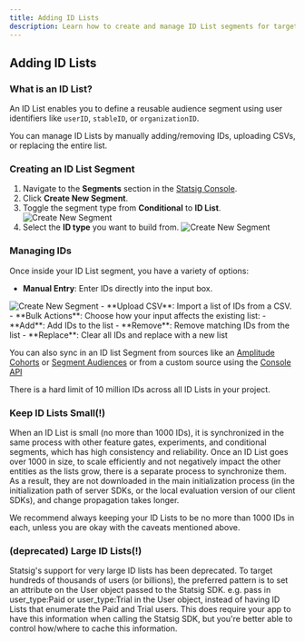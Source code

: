 ```yaml
---
title: Adding ID Lists
description: Learn how to create and manage ID List segments for targeting specific users by their identifiers
---
```


## Adding ID Lists

### What is an ID List?
An ID List enables you to define a reusable audience segment using user identifiers like `userID`, `stableID`, or `organizationID`.

You can manage ID Lists by manually adding/removing IDs, uploading CSVs, or replacing the entire list.


### Creating an ID List Segment

1. Navigate to the **Segments** section in the [Statsig Console](https://console.statsig.com).
2. Click **Create New Segment**.
3. Toggle the segment type from **Conditional** to **ID List**.
   <Frame>
     <img src="https://github.com/user-attachments/assets/af7c5cb3-adc2-4e88-a411-b5844a541e49" alt="Create New Segment" />
   </Frame>
4. Select the **ID type** you want to build from.
   <Frame>
     <img src="https://github.com/user-attachments/assets/958b7545-7f23-4559-8a66-99af01d39952" alt="Create New Segment" />
   </Frame>
  


### Managing IDs

Once inside your ID List segment, you have a variety of options:

- **Manual Entry**: Enter IDs directly into the input box.
<Frame>
  <img src="https://github.com/user-attachments/assets/ee94e6bc-475b-47a0-96a7-5ddba398d58c" alt="Create New Segment" />
</Frame>
- **Upload CSV**: Import a list of IDs from a CSV.
- **Bulk Actions**: Choose how your input affects the existing list:
  - **Add**: Add IDs to the list
  - **Remove**: Remove matching IDs from the list
  - **Replace**: Clear all IDs and replace with a new list




You can also sync in an ID list Segment from sources like an [Amplitude Cohorts](https://help.amplitude.com/hc/en-us/articles/4789303290011) or [Segment Audiences](/integrations/data-connectors/segment#syncing-statsig-segment-id-lists-with-segment-personas-audiences) or from a custom source using the [Console API](/console-api/segments)

There is a hard limit of 10 million IDs across all ID Lists in your project.

### Keep ID Lists Small(!)
When an ID List is small (no more than 1000 IDs), it is synchronized in the same process with other feature gates, experiments, and conditional segments, which has high consistency and reliability. Once an ID List goes over 1000 in size, to scale efficiently and not negatively impact the other entities as the lists grow, there is a separate process to synchronize them. As a result, they are not downloaded in the main initialization process (in the initialization path of server SDKs, or the local evaluation version of our client SDKs), and change propagation takes longer.

We recommend always keeping your ID Lists to be no more than 1000 IDs in each, unless you are okay with the caveats mentioned above.

### (deprecated) Large ID Lists(!)
Statsig's support for very large ID lists has been deprecated. To target hundreds of thousands of users (or billions), the preferred pattern is to set an attribute on the User object passed to the Statsig SDK. e.g. pass in user_type:Paid or user_type:Trial in the User object, instead of having ID Lists that enumerate the Paid and Trial users. This does require your app to have this information when calling the Statsig SDK, but you're better able to control how/where to cache this information.
